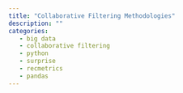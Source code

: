 ```yaml
---
title: "Collaborative Filtering Methodologies"
description: ""
categories: 
   - big data
   - collaborative filtering
   - python
   - surprise
   - recmetrics
   - pandas
---
```


